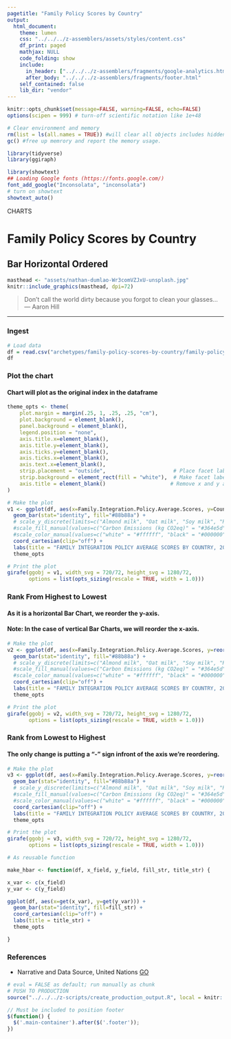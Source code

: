 ```yaml
---
pagetitle: "Family Policy Scores by Country"
output:
  html_document:
    theme: lumen
    css: "../../../z-assemblers/assets/styles/content.css"
    df_print: paged
    mathjax: NULL
    code_folding: show
    include:
      in_header: ["../../../z-assemblers/fragments/google-analytics.html", "../../../z-assemblers/fragments/header.html"]
      after_body: "../../../z-assemblers/fragments/footer.html"
    self_contained: false
    lib_dir: "vendor"
---
```


```r
knitr::opts_chunk$set(message=FALSE, warning=FALSE, echo=FALSE)
options(scipen = 999) # turn-off scientific notation like 1e+48

# Clear environment and memory
rm(list = ls(all.names = TRUE)) #will clear all objects includes hidden objects.
gc() #free up memrory and report the memory usage.

library(tidyverse)
library(ggiraph)

library(showtext)
## Loading Google fonts (https://fonts.google.com/)
font_add_google("Inconsolata", "inconsolata")
# turn on showtext
showtext_auto()

```

<div class="activity">
CHARTS
</div>

# Family Policy Scores by Country
## Bar Horizontal Ordered


```r

masthead <- "assets/nathan-dumlao-Wr3comVZJxU-unsplash.jpg"
knitr::include_graphics(masthead, dpi=72)

```

> Don't call the world dirty because you forgot to clean your glasses...\
--- Aaron Hill\



***

### Ingest

```r

# Load data
df = read.csv("archetypes/family-policy-scores-by-country/family-policy-scores-by-country.csv", header = TRUE, stringsAsFactors = TRUE)
df


```

### Plot the chart 
#### Chart will plot as the original index in the dataframe 

```r

theme_opts <- theme(
    plot.margin = margin(.25, 1, .25, .25, "cm"),
    plot.background = element_blank(),
    panel.background = element_blank(),
    legend.position = "none",
    axis.title.x=element_blank(),
    axis.title.y=element_blank(),
    axis.ticks.y=element_blank(),
    axis.ticks.x=element_blank(),
    axis.text.x=element_blank(),
    strip.placement = "outside",                      # Place facet labels outside x axis labels.
    strip.background = element_rect(fill = "white"),  # Make facet label background white.
    axis.title = element_blank()                     # Remove x and y axis titles.
)

# Make the plot
v1 <- ggplot(df, aes(x=Family.Integration.Policy.Average.Scores, y=Country)) + 
  geom_bar(stat="identity", fill="#88b88a") +
  # scale_y_discrete(limits=c("Almond milk", "Oat milk", "Soy milk", "Rice milk","Cow's milk")) +
  #scale_fill_manual(values=c("Carbon Emissions (kg CO2eq)" = "#364e5d", "Land Use (m2)" = "#597e4e", "Water Use (L)" = "#587f89")) +
  #scale_color_manual(values=c("white" = "#ffffff", "black" = "#000000")) +
  coord_cartesian(clip="off") +
  labs(title = "FAMILY INTEGRATION POLICY AVERAGE SCORES BY COUNTRY, 2014") +
  theme_opts

# Print the plot
girafe(ggobj = v1, width_svg = 720/72, height_svg = 1280/72,
       options = list(opts_sizing(rescale = TRUE, width = 1.0)))

```


### Rank From Highest to Lowest
#### As it is a horizontal Bar Chart, we reorder the y-axis.
#### Note: In the case of vertical Bar Charts, we will reorder the x-axis.

```r

# Make the plot
v2 <- ggplot(df, aes(x=Family.Integration.Policy.Average.Scores, y=reorder(Country,Family.Integration.Policy.Average.Scores))) + 
  geom_bar(stat="identity", fill="#88b88a") +
  # scale_y_discrete(limits=c("Almond milk", "Oat milk", "Soy milk", "Rice milk","Cow's milk")) +
  #scale_fill_manual(values=c("Carbon Emissions (kg CO2eq)" = "#364e5d", "Land Use (m2)" = "#597e4e", "Water Use (L)" = "#587f89")) +
  #scale_color_manual(values=c("white" = "#ffffff", "black" = "#000000")) +
  coord_cartesian(clip="off") +
  labs(title = "FAMILY INTEGRATION POLICY AVERAGE SCORES BY COUNTRY, 2014") +
  theme_opts

# Print the plot
girafe(ggobj = v2, width_svg = 720/72, height_svg = 1280/72,
       options = list(opts_sizing(rescale = TRUE, width = 1.0)))

```


### Rank from Lowest to Highest
#### The only change is putting a "-" sign infront of the axis we're reordering.



```r


# Make the plot
v3 <- ggplot(df, aes(x=Family.Integration.Policy.Average.Scores, y=reorder(Country,-Family.Integration.Policy.Average.Scores))) + 
  geom_bar(stat="identity", fill="#88b88a") +
  # scale_y_discrete(limits=c("Almond milk", "Oat milk", "Soy milk", "Rice milk","Cow's milk")) +
  #scale_fill_manual(values=c("Carbon Emissions (kg CO2eq)" = "#364e5d", "Land Use (m2)" = "#597e4e", "Water Use (L)" = "#587f89")) +
  #scale_color_manual(values=c("white" = "#ffffff", "black" = "#000000")) +
  coord_cartesian(clip="off") +
  labs(title = "FAMILY INTEGRATION POLICY AVERAGE SCORES BY COUNTRY, 2014") +
  theme_opts

# Print the plot
girafe(ggobj = v3, width_svg = 720/72, height_svg = 1280/72,
       options = list(opts_sizing(rescale = TRUE, width = 1.0)))

```



```r

# As reusable function

make_hbar <- function(df, x_field, y_field, fill_str, title_str) {

x_var <- c(x_field)
y_var <- c(y_field)

ggplot(df, aes(x=get(x_var), y=get(y_var))) + 
  geom_bar(stat="identity", fill=fill_str) +
  coord_cartesian(clip="off") +
  labs(title = title_str) +
  theme_opts

}

```


### References

* Narrative and Data Source, United Nations [GO](https://www.un.org/en/development/desa/population/publications/policy/international-migration-policies-report-2013.asp){target="_blank"}



```r

# eval = FALSE as default; run manually as chunk
# PUSH TO PRODUCTION
source("../../../z-scripts/create_production_output.R", local = knitr::knit_global())

```


```js

// Must be included to position footer
$(function() {
  $('.main-container').after($('.footer'));
})

```


